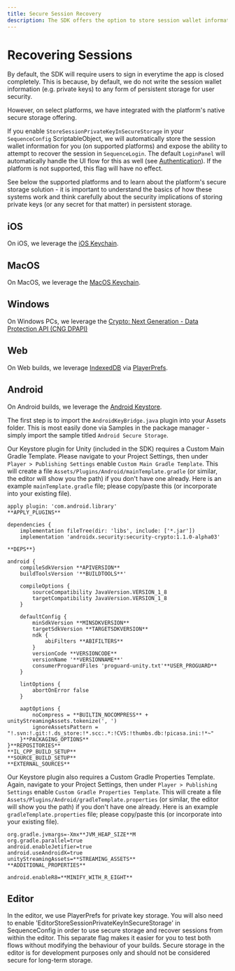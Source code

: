 ```yaml
---
title: Secure Session Recovery
description: The SDK offers the option to store session wallet information securely on select platforms using native secure storage.
---
```


# Recovering Sessions 

By default, the SDK will require users to sign in everytime the app is closed completely. This is because, by default, we do not write the session wallet information (e.g. private keys) to any form of persistent storage for user security.

However, on select platforms, we have integrated with the platform's native secure storage offering.

If you enable `StoreSessionPrivateKeyInSecureStorage` in your `SequenceConfig` ScriptableObject, we will automatically store the session wallet information for you (on supported platforms) and expose the ability to attempt to recover the session in `SequenceLogin`. The default `LoginPanel` will automatically handle the UI flow for this as well (see [Authentication](/sdk/unity/onboard/authentication/intro)). If the platform is not supported, this flag will have no effect.

See below the supported platforms and to learn about the platform's secure storage solution - it is important to understand the basics of how these systems work and think carefully about the security implications of storing private keys (or any secret for that matter) in persistent storage.

## iOS 

On iOS, we leverage the [iOS Keychain](https://developer.apple.com/documentation/security/keychain_services?language=objc).

## MacOS 

On MacOS, we leverage the [MacOS Keychain](https://developer.apple.com/documentation/security/keychain_services?language=objc).

## Windows

On Windows PCs, we leverage the [Crypto: Next Generation - Data Protection API (CNG DPAPI)](https://learn.microsoft.com/en-us/windows/win32/seccng/cng-dpapi)

## Web 

On Web builds, we leverage [IndexedDB](https://developer.mozilla.org/en-US/docs/Web/API/IndexedDB_API) via [PlayerPrefs](https://docs.unity3d.com/ScriptReference/PlayerPrefs.html).

## Android 

On Android builds, we leverage the [Android Keystore](https://developer.android.com/privacy-and-security/keystore).

The first step is to import the `AndroidKeyBridge.java` plugin into your Assets folder. This is most easily done via Samples in the package manager - simply import the sample titled `Android Secure Storage`.

Our Keystore plugin for Unity (included in the SDK) requires a Custom Main Gradle Template. Please navigate to your Project Settings, then under `Player > Publishing Settings` enable `Custom Main Gradle Template`. This will create a file `Assets/Plugins/Android/mainTemplate.gradle` (or similar, the editor will show you the path) if you don't have one already. Here is an example `mainTemplate.gradle` file; please copy/paste this (or incorporate into your existing file).

```
apply plugin: 'com.android.library'
**APPLY_PLUGINS**

dependencies {
    implementation fileTree(dir: 'libs', include: ['*.jar'])
    implementation 'androidx.security:security-crypto:1.1.0-alpha03'

**DEPS**}

android {
    compileSdkVersion **APIVERSION**
    buildToolsVersion '**BUILDTOOLS**'

    compileOptions {
        sourceCompatibility JavaVersion.VERSION_1_8
        targetCompatibility JavaVersion.VERSION_1_8
    }

    defaultConfig {
        minSdkVersion **MINSDKVERSION**
        targetSdkVersion **TARGETSDKVERSION**
        ndk {
            abiFilters **ABIFILTERS**
        }
        versionCode **VERSIONCODE**
        versionName '**VERSIONNAME**'
        consumerProguardFiles 'proguard-unity.txt'**USER_PROGUARD**
    }

    lintOptions {
        abortOnError false
    }

    aaptOptions {
        noCompress = **BUILTIN_NOCOMPRESS** + unityStreamingAssets.tokenize(', ')
        ignoreAssetsPattern = "!.svn:!.git:!.ds_store:!*.scc:.*:!CVS:!thumbs.db:!picasa.ini:!*~"
    }**PACKAGING_OPTIONS**
}**REPOSITORIES**
**IL_CPP_BUILD_SETUP**
**SOURCE_BUILD_SETUP**
**EXTERNAL_SOURCES**
```

Our Keystore plugin also requires a Custom Gradle Properties Template. Again, navigate to your Project Settings, then under `Player > Publishing Settings` enable `Custom Gradle Properties Template`. This will create a file `Assets/Plugins/Android/gradleTemplate.properties` (or similar, the editor will show you the path) if you don't have one already. Here is an example `gradleTemplate.properties` file; please copy/paste this (or incorporate into your existing file).

```
org.gradle.jvmargs=-Xmx**JVM_HEAP_SIZE**M
org.gradle.parallel=true
android.enableJetifier=true
android.useAndroidX=true
unityStreamingAssets=**STREAMING_ASSETS**
**ADDITIONAL_PROPERTIES**

android.enableR8=**MINIFY_WITH_R_EIGHT**
```

## Editor

In the editor, we use PlayerPrefs for private key storage. You will also need to enable 'EditorStoreSessionPrivateKeyInSecureStorage' in SequenceConfig in order to use secure storage and recover sessions from within the editor. This separate flag makes it easier for you to test both flows without modifying the behaviour of your builds. Secure storage in the editor is for development purposes only and should not be considered secure for long-term storage.
